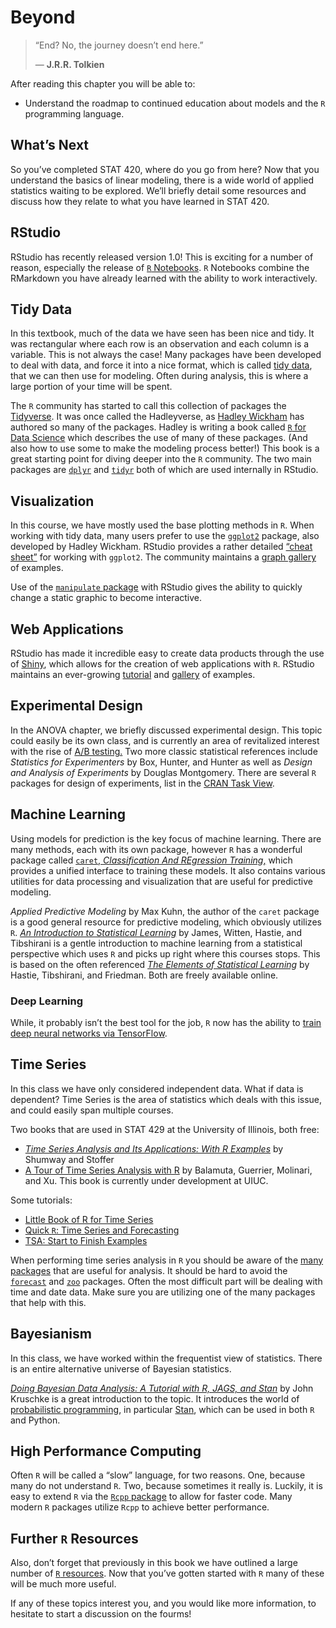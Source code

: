 # Beyond

> "End? No, the journey doesn't end here."
>
> --- **J.R.R. Tolkien**

After reading this chapter you will be able to:

- Understand the roadmap to continued education about models and the `R` programming language.

## What's Next

So you've completed STAT 420, where do you go from here? Now that you understand the basics of linear modeling, there is a wide world of applied statistics waiting to be explored. We'll briefly detail some resources and discuss how they relate to what you have learned in STAT 420.

## RStudio

RStudio has recently released version 1.0! This is exciting for a number of reason, especially the release of [`R` Notebooks](http://rmarkdown.rstudio.com/r_notebooks.html). `R` Notebooks combine the RMarkdown you have already learned with the ability to work interactively.

## Tidy Data

In this textbook, much of the data we have seen has been nice and tidy. It was rectangular where each row is an observation and each column is a variable. This is not always the case! Many packages have been developed to deal with data, and force it into a nice format, which is called [tidy data](http://vita.had.co.nz/papers/tidy-data.pdf), that we can then use for modeling. Often during analysis, this is where a large portion of your time will be spent.

The `R` community has started to call this collection of packages the [Tidyverse](http://tidyverse.org/). It was once called the Hadleyverse, as [Hadley Wickham](http://hadley.nz/) has authored so many of the packages. Hadley is writing a book called [`R` for Data Science](http://r4ds.had.co.nz/) which describes the use of many of these packages. (And also how to use some to make the modeling process better!) This book is a great starting point for diving deeper into the `R` community. The two main packages are [`dplyr`](https://cran.rstudio.com/web/packages/dplyr/vignettes/introduction.html) and [`tidyr`](https://blog.rstudio.org/2014/07/22/introducing-tidyr/) both of which are used internally in RStudio.

## Visualization

In this course, we have mostly used the base plotting methods in `R`. When working with tidy data, many users prefer to use the [`ggplot2`](http://ggplot2.org/) package, also developed by Hadley Wickham. RStudio provides a rather detailed ["cheat sheet"](https://www.rstudio.com/wp-content/uploads/2015/03/ggplot2-cheatsheet.pdf) for working with `ggplot2`. The community maintains a [graph gallery](http://www.r-graph-gallery.com/portfolio/ggplot2-package/) of examples.

Use of the [`manipulate` package](https://support.rstudio.com/hc/en-us/articles/200551906-Interactive-Plotting-with-Manipulate) with RStudio gives the ability to quickly change a static graphic to become interactive.

## Web Applications

RStudio has made it incredible easy to create data products through the use of [Shiny](https://shiny.rstudio.com/), which allows for the creation of web applications with `R`. RStudio maintains an ever-growing [tutorial](http://shiny.rstudio.com/tutorial/) and [gallery](https://shiny.rstudio.com/gallery/) of examples.

## Experimental Design

In the ANOVA chapter, we briefly discussed experimental design. This topic could easily be its own class, and is currently an area of revitalized interest with the rise of [A/B testing.](https://en.wikipedia.org/wiki/A/B_testing) Two more classic statistical references include *Statistics for Experimenters* by Box, Hunter, and Hunter as well as *Design and Analysis of Experiments* by Douglas Montgomery. There are several `R` packages for design of experiments, list in the [CRAN Task View](https://cran.r-project.org/web/views/ExperimentalDesign.html).

## Machine Learning

Using models for prediction is the key focus of machine learning. There are many methods, each with its own package, however `R` has a wonderful package called [`caret`, *Classification And REgression Training*,](http://topepo.github.io/caret/index.html) which provides a unified interface to training these models. It also contains various utilities for data processing and visualization that are useful for predictive modeling. 

*Applied Predictive Modeling* by Max Kuhn, the author of the `caret` package is a good general resource for predictive modeling, which obviously utilizes `R`. [*An Introduction to Statistical Learning*](http://www-bcf.usc.edu/~gareth/ISL/) by James, Witten, Hastie, and Tibshirani is a gentle introduction to machine learning from a statistical perspective which uses `R` and picks up right where this courses stops. This is based on the often referenced [*The Elements of Statistical Learning*](http://statweb.stanford.edu/~tibs/ElemStatLearn/) by Hastie, Tibshirani, and Friedman. Both are freely available online.

### Deep Learning

While, it probably isn't the best tool for the job, `R` now has the ability to [train deep neural networks via TensorFlow](https://rstudio.github.io/tensorflow/).

## Time Series

In this class we have only considered independent data. What if data is dependent? Time Series is the area of statistics which deals with this issue, and could easily span multiple courses.

Two books that are used in STAT 429 at the University of Illinois, both free:

- [*Time Series Analysis and Its Applications: With R Examples*](http://www.stat.pitt.edu/stoffer/tsa4/) by Shumway and Stoffer
- [A Tour of Time Series Analysis with R](http://tts.smac-group.com/) by Balamuta, Guerrier, Molinari, and Xu. This book is currently under development at UIUC.

Some tutorials:

- [Little Book of R for Time Series](https://a-little-book-of-r-for-time-series.readthedocs.io/en/latest/)
- [Quick `R`: Time Series and Forecasting](http://www.statmethods.net/advstats/timeseries.html)
- [TSA: Start to Finish Examples](http://rpubs.com/ryankelly/ts6)

When performing time series analysis in `R` you should be aware of the [many packages](https://cran.r-project.org/web/views/TimeSeries.html) that are useful for analysis. It should be hard to avoid the [`forecast`](https://github.com/robjhyndman/forecast) and [`zoo`](https://cran.r-project.org/web/packages/zoo/zoo.pdf) packages. Often the most difficult part will be dealing with time and date data. Make sure you are utilizing one of the many packages that help with this.

## Bayesianism

In this class, we have worked within the frequentist view of statistics. There is an entire alternative universe of Bayesian statistics.

[*Doing Bayesian Data Analysis: A Tutorial with R, JAGS, and Stan*](https://sites.google.com/site/doingbayesiandataanalysis/) by John Kruschke is a great introduction to the topic. It introduces the world of [probabilistic programming](https://www.cs.cornell.edu/Courses/cs4110/2016fa/lectures/lecture33.html), in particular [Stan](http://mc-stan.org/), which can be used in both `R` and Python.

## High Performance Computing

Often `R` will be called a "slow" language, for two reasons. One, because many do not understand `R`. Two, because sometimes it really is. Luckily, it is easy to extend `R` via the [`Rcpp` package](http://www.rcpp.org/) to allow for faster code. Many modern `R` packages utilize `Rcpp` to achieve better performance.

## Further `R` Resources

Also, don't forget that previously in this book we have outlined a large number of [`R` resources](http://daviddalpiaz.github.io/appliedstats/introduction-to-r.html#r-resources). Now that you've gotten started with `R` many of these will be much more useful.

If any of these topics interest you, and you would like more information, to hesitate to start a discussion on the fourms!
